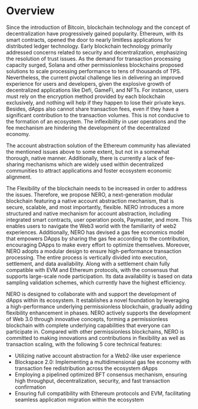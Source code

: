 # Overview

Since the introduction of Bitcoin, blockchain technology and the concept of decentralization have progressively gained popularity. Ethereum, with its smart contracts, opened the door to nearly limitless applications for distributed ledger technology. Early blockchain technology primarily addressed concerns related to security and decentralization, emphasizing the resolution of trust issues. As the demand for transaction processing capacity surged, Solana and other permissionless blockchains proposed solutions to scale processing performance to tens of thousands of TPS. Nevertheless, the current pivotal challenge lies in delivering an improved experience for users and developers, given the explosive growth of decentralized applications like Defi, GameFi, and NFTs. For instance, users must rely on the encryption method provided by each blockchain exclusively, and nothing will help if they happen to lose their private keys. Besides, dApps also cannot share transaction fees, even if they have a significant contribution to the transaction volumes. This is not conducive to the formation of an ecosystem. The inflexibility in user operations and the fee mechanism are hindering the development of the decentralized economy.

The account abstraction solution of the Ethereum community has alleviated the mentioned issues above to some extent, but not in a somewhat thorough, native manner. Additionally, there is currently a lack of fee-sharing mechanisms which are widely used within decentralized communities to attract applications and foster ecosystem economic alignment.

The Flexibility of the blockchain needs to be increased in order to address the issues. Therefore, we propose NERO, a next-generation modular blockchain featuring a native account abstraction mechanism, that is secure, scalable, and most importantly, flexible. NERO introduces a more structured and native mechanism for account abstraction, including integrated smart contracts, user operation pools, Paymaster, and more. This enables users to navigate the Web3 world with the familiarity of web2 experiences. Additionally, NERO has devised a gas fee economics model that empowers DApps by sharing the gas fee according to the contribution, encouraging DApps to make every effort to optimize themselves. Moreover, NERO adopts a modular design to ensure high-performance transaction processing. The entire process is vertically divided into execution, settlement, and data availability. Along with a settlement chain fully compatible with EVM and Ethereum protocols, with the consensus that supports large-scale node participation. Its data availability is based on data sampling validation schemes, which currently have the highest efficiency.

NERO is designed to collaborate with and support the development of dApps within its ecosystem. It establishes a novel foundation by leveraging a high-performance underlying permissionless blockchain, gradually adding flexibility enhancement in phases. NERO actively supports the development of Web 3.0 through innovative concepts, forming a permissionless blockchain with complete underlying capabilities that everyone can participate in. Compared with other permissionless blockchains, NERO is committed to making innovations and contributions in flexibility as well as transaction scaling, with the following 5 core technical features:

- Utilizing native account abstraction for a Web2-like user experience
- Blockspace 2.0: Implementing a multidimensional gas fee economy with transaction fee redistribution across the ecosystem dApps
- Employing a pipelined optimized BFT consensus mechanism, ensuring high throughput, decentralization, security, and fast transaction confirmation
- Ensuring full compatibility with Ethereum protocols and EVM, facilitating seamless application migration within the ecosystem